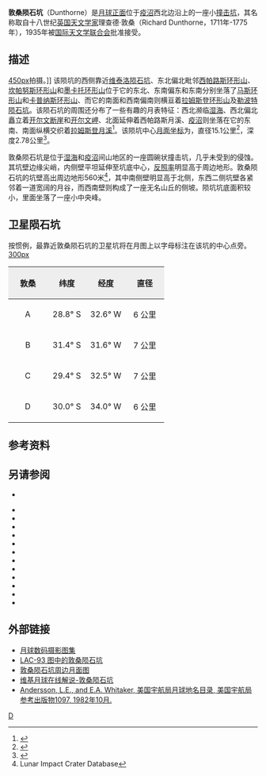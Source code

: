 {{lunar crater data|
 image=Dunthorne crater 4136 h3.jpg|
 caption=[[月球轨道器4号|月球轨道器4号]]拍摄的图像|
 latitude=30.12|
 N_or_S=S|
 longitude=1.71|
 E_or_W=W|
 diameter=15.1公里|
 depth=2.78公里|
 colong=32|
 eponym=理查德·敦桑}}
'''敦桑陨石坑'''（Dunthorne）是[[月球正面|月球正面]]位于[[疫沼|疫沼]]西北边沿上的一座小[[撞击坑|撞击坑]]，其名称取自十八世纪[[英国|英国]][[天文学家|天文学家]]理查德·敦桑（Richard Dunthorne，1711年-1775年），1935年被[[国际天文学联合会|国际天文学联合会]]批准接受。

==描述==
[[image:Ramsden_+_Lepaute_-_LROC_-_WAC.JPG|450px]]拍摄。]]
该陨坑的西侧靠近[[维泰洛陨石坑|维泰洛陨石坑]]、东北偏北毗邻[[西帕路斯环形山|西帕路斯环形山]]、[[坎帕努斯环形山|坎帕努斯环形山]]和[[墨卡托环形山|墨卡托环形山]]位于它的东北、东南偏东和东南分别坐落了[[马斯环形山_(月球)|马斯环形山]]和[[卡普纳斯环形山|卡普纳斯环形山]]、而它的南面和西南偏南则横亘着[[冉士登_(坑)|拉姆斯登环形山]]及[[勒波特_(坑)|勒波特陨石坑]]。该陨石坑的周围还分布了一些有趣的月表特征：西北濒临[[湿海|湿海]]、西北偏北矗立着[[开尔文断崖|开尔文断崖]]和[[开尔文岬|开尔文岬]]、北面延伸着西帕路斯月溪、[[疫沼|疫沼]]则坐落在它的东南、南面纵横交织着[[拉姆斯登月溪|拉姆斯登月溪]]<ref>{{Cite web |url=http://planetarynames.wr.usgs.gov/images/Lunar/lac_93_lo.pdf |title=Crater Dunthorne on LAC-93 map. |accessdate=2016-10-16 |archive-date=2013-02-20 |archive-url=https://web.archive.org/web/20130220194241/http://planetarynames.wr.usgs.gov/images/Lunar/lac_93_lo.pdf |dead-url=no }}</ref>。该陨坑中心[[月面坐标|月面坐标]]为{{Coord|30.12|S|31.71|W|globe:Moon|nogoogle=1|noosm=1}}，直径15.1公里<ref name="IAU">{{Cite web |url=http://planetarynames.wr.usgs.gov/Feature/1668 |title=Directory of the International Astronomical Union |accessdate=2016-10-16 |archive-date=2016-01-11 |archive-url=https://web.archive.org/web/20160111131018/http://planetarynames.wr.usgs.gov/Feature/1668 |dead-url=no }}</ref>，深度2.78公里<ref>{{Cite web |url=http://fisherka.csolutionshosting.net/astronote/plan/craterdepth/html/CraterDepthFeatureNameWestfall.html |title=John E. Westfall's Atlas of the Lunar Terminator, Cambridge Univ. Press (2000) |accessdate=2016-10-16 |archive-date=2014-12-18 |archive-url=https://archive.today/20141218234310/http://fisherka.csolutionshosting.net/astronote/plan/craterdepth/html/CraterDepthFeatureNameWestfall.html |dead-url=yes }}</ref>。

敦桑陨石坑是位于[[湿海|湿海]]和[[疫沼|疫沼]]间山地区的一座圆碗状撞击坑，几乎未受到的侵蚀。其坑壁边缘尖峭，内侧壁平坦延伸至坑底中心，[[反照率|反照率]]明显高于周边地形。敦桑陨石坑的坑壁高出周边地形560米<ref name=LICD>Lunar Impact Crater Database</ref>，其中南侧壁明显高于北侧，东西二侧坑壁各紧邻着一道宽阔的月谷，而西南壁则构成了一座无名山丘的侧坡。陨坑坑底面积较小，里面坐落了一座小中央峰。

==卫星陨石坑==
按惯例，最靠近敦桑陨石坑的卫星坑将在月图上以字母标注在该坑的中心点旁。
[[image:Dunthorne_sattelite_craters_map.jpg|300px]]
{| class="wikitable"
!width="25%" style="background:#eeeeee;" |敦桑
!width="25%" style="background:#eeeeee;" |纬度
!width="25%" style="background:#eeeeee;" |经度
!width="25%" style="background:#eeeeee;" |直径
|-
|align="center"|A
|align="center"|28.8° S
|align="center"|32.6° W
|align="center"|6 公里
|-
|align="center"|B
|align="center"|31.4° S
|align="center"|31.6° W
|align="center"|7 公里
|-
|align="center"|C
|align="center"|29.4° S
|align="center"|32.5° W
|align="center"|7 公里
|-
|align="center"|D
|align="center"|30.0° S
|align="center"|34.0° W
|align="center"|6 公里
|}{{clear}}
==参考资料==
{{Reflist}}

==另请参阅==
* {{cite web
 |last=Wood 
 |first=Chuck 
 |date=2007-08-22 
 |url=http://www.lpod.org/?m=20070822 
 |title=Little Peaks 
 |publisher=Lunar Photo of the Day 
 |accessdate=2007-08-22 
 |deadurl=yes 
 |archiveurl=https://web.archive.org/web/20070927004913/http://www.lpod.org/?m=20070822 
 |archivedate=2007-09-27 
}}
{{refbegin}}
* {{cite book
  | last1 = Andersson
  | first1 = L. E.
  | last2 = Whitaker
  | first2 = E. A.
  | authorlink2 = Ewen Whitaker
  | date = 1982
  | title = [[NASA|NASA]] Catalogue of Lunar Nomenclature
  | publisher = NASA RP-1097
  | ref = harv
  }}
* {{cite web
  | last = Blue
  | first = Jennifer
  | date = July 25, 2007
  | title = Gazetteer of Planetary Nomenclature
  | publisher = [[United_States_Geological_Survey|USGS]]
  | url = http://planetarynames.wr.usgs.gov/
  | accessdate = 2007-08-05
  | ref = harv
  | archive-date = 2019-12-13
  | archive-url = https://web.archive.org/web/20191213141228/https://planetarynames.wr.usgs.gov/
  | dead-url = no
  }}
* {{cite book
  | last1 = Bussey
  | first1 = B.
  | authorlink1 = Ben Bussey
  | last2 = Spudis
  | first2 = P.
  | authorlink2 = Paul Spudis
  | date = 2004
  | title = The Clementine Atlas of the Moon
  | publisher = Cambridge University Press
  | location = New York
  | isbn = 978-0-521-81528-4
  | ref = harv
  }}
* {{cite book
  | last1 = Cocks
  | first1 = Elijah E.
  | last2 = Cocks
  | first2 = Josiah C.
  | date = 1995
  | title = Who's Who on the Moon: A Biographical Dictionary of Lunar Nomenclature
  | url = https://archive.org/details/isbn_9780936389271
  | publisher = Tudor Publishers
  | isbn = 978-0-936389-27-1
  | ref = harv
  }}
* {{cite web
  | last = McDowell
  | first = Jonathan
  | date = July 15, 2007
  | url = http://host.planet4589.org/astro/lunar/
  | title = Lunar Nomenclature
  | publisher = Jonathan's Space Report
  | accessdate = 2007-10-24
  | ref = harv
  | archive-date = 2019-06-21
  | archive-url = https://web.archive.org/web/20190621012337/http://host.planet4589.org/astro/lunar/
  | dead-url = no
  }}
* {{cite journal| last1 = Menzel| first1 = D. H.| last2 = Minnaert| first2 = M.| last3 = Levin| first3 = B.| last4 = Dollfus| first4 = A.| last5 = Bell| first5 = B.| title = Report on Lunar Nomenclature by the Working Group of Commission 17 of the IAU| doi = 10.1007/BF00171763| journal = Space Science Reviews| volume = 12| issue = 2| pages = 136–186| date = 1971| bibcode = 1971SSRv...12..136M| ref = harv}}
* {{cite book
  | first = Patrick
  | last = Moore
  | authorlink = Patrick Moore
  | date = 2001
  | title = On the Moon
  | url = https://archive.org/details/patrickmooreonmo00patr
  | publisher = Sterling Publishing Co.
  | isbn = 978-0-304-35469-6
  | ref = harv
  }}
* {{cite book
  | first = Fred W.
  | last = Price
  | date = 1988
  | title = The Moon Observer's Handbook
  | publisher = Cambridge University Press
  | isbn = 978-0-521-33500-3
  | ref = harv
  }}
* {{cite book
  | last = Rükl
  | first = Antonín
  | authorlink = Antonín Rükl
  | date = 1990
  | title = Atlas of the Moon
  | publisher = Kalmbach Books
  | isbn = 978-0-913135-17-4
  | ref = harv
  }}
* {{cite book
  | last = Webb
  | first = Rev. T. W.
  | authorlink = Thomas William Webb
  | date = 1962
  | title = Celestial Objects for Common Telescopes
  | url = https://archive.org/details/celestialobjects00webb
  | edition = 6th revised
  | publisher = Dover
  | isbn = 978-0-486-20917-3
  | ref = harv
  }}
* {{cite book
  | first = Ewen A.
  | last = Whitaker
  | authorlink = Ewen Whitaker
  | date = 1999
  | title = Mapping and Naming the Moon
  | publisher = Cambridge University Press
  | isbn = 978-0-521-62248-6
  | ref = harv
  }}
* {{cite book
  | first = Peter T.
  | last = Wlasuk
  | date = 2000
  | title = Observing the Moon
  | publisher = Springer
  | isbn = 978-1-85233-193-1
  | ref = harv
 }}
{{refend}}

==外部链接==
* [http://www.lpi.usra.edu/resources/lunar_orbiter/bin/srch_nam.shtml?Dunthorne%7C0 月球数码摄影图集] {{Wayback|url=http://www.lpi.usra.edu/resources/lunar_orbiter/bin/srch_nam.shtml?Dunthorne%7C0 |date=20160304074834 }}
* [http://www.lpi.usra.edu/resources/mapcatalog/LAC/lac93/ LAC-93 图中的敦桑陨石坑] {{Wayback|url=http://www.lpi.usra.edu/resources/mapcatalog/LAC/lac93/ |date=20160905061431 }}
* [http://www.lpi.usra.edu/resources/mapcatalog/usgs/I495/ 敦桑陨石坑周边月面图] {{Wayback|url=http://www.lpi.usra.edu/resources/mapcatalog/usgs/I495/ |date=20160905061416 }}
* [http://the-moon.wikispaces.com/Dunthorne 维基月球在线解说-敦桑陨石坑] {{Wayback|url=http://the-moon.wikispaces.com/Dunthorne |date=20180530150532 }}
* [http://planet4589.org/astro/lunar/RP-1097.pdf Andersson, L.E., and E.A. Whitaker, 美国宇航局月球地名目录, 美国宇航局参考出版物1097, 1982年10月.] {{Wayback|url=http://planet4589.org/astro/lunar/RP-1097.pdf |date=20141006125838 }}

[[Category:月球环形山|D]]
{{月球環形山 (C-F)}}